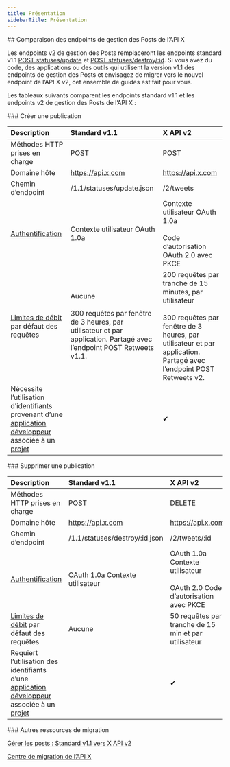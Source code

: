 ```yaml
---
title: Présentation
sidebarTitle: Présentation
---
```


<div id="comparing-x-apis-manage-posts-endpoints">
  ## Comparaison des endpoints de gestion des Posts de l’API X
</div>

Les endpoints v2 de gestion des Posts remplaceront les endpoints standard v1.1 [POST statuses/update](https://developer.x.com/en/docs/twitter-api/v1/tweets/post-and-engage/api-reference/post-statuses-update) et [POST statuses/destroy/:id](https://developer.x.com/en/docs/twitter-api/v1/tweets/post-and-engage/api-reference/post-statuses-destroy-id). Si vous avez du code, des applications ou des outils qui utilisent la version v1.1 des endpoints de gestion des Posts et envisagez de migrer vers le nouvel endpoint de l’API X v2, cet ensemble de guides est fait pour vous.

Les tableaux suivants comparent les endpoints standard v1.1 et les endpoints v2 de gestion des Posts de l’API X :

<div id="create-a-post">
  ### Créer une publication
</div>

| Description | Standard v1.1 | X API v2 |
| :--- | :--- | :--- |
| Méthodes HTTP prises en charge | POST | POST |
| Domaine hôte | https://api.x.com | https://api.x.com |
| Chemin d’endpoint | /1.1/statuses/update.json | /2/tweets |
| [Authentification](/fr/resources/fundamentals/authentication) | Contexte utilisateur OAuth 1.0a | Contexte utilisateur OAuth 1.0a<br /><br />Code d’autorisation OAuth 2.0 avec PKCE |
| [Limites de débit](/fr/x-api/fundamentals/rate-limits) par défaut des requêtes | Aucune<br /><br />300 requêtes par fenêtre de 3 heures, par utilisateur et par application. Partagé avec l’endpoint POST Retweets v1.1. | 200 requêtes par tranche de 15 minutes, par utilisateur<br /><br />300 requêtes par fenêtre de 3 heures, par utilisateur et par application. Partagé avec l’endpoint POST Retweets v2. |
| Nécessite l’utilisation d’identifiants provenant d’une [application développeur](/fr/resources/fundamentals/developer-apps) associée à un [projet](/fr/resources/fundamentals/projects) |     | ✔   |

<div id="delete-a-post">
  ### Supprimer une publication
</div>

| Description | Standard v1.1 | X API v2 |
| :--- | :--- | :--- |
| Méthodes HTTP prises en charge | POST | DELETE |
| Domaine hôte | https://api.x.com | https://api.x.com |
| Chemin d’endpoint | /1.1/statuses/destroy/:id.json | /2/tweets/:id |
| [Authentification](/fr/resources/fundamentals/authentication) | OAuth 1.0a Contexte utilisateur | OAuth 1.0a Contexte utilisateur<br /><br />OAuth 2.0 Code d’autorisation avec PKCE |
| [Limites de débit](/fr/x-api/fundamentals/rate-limits) par défaut des requêtes | Aucune | 50 requêtes par tranche de 15 min et par utilisateur |
| Requiert l’utilisation des identifiants d’une [application développeur](/fr/resources/fundamentals/developer-apps) associée à un [projet](/fr/resources/fundamentals/projects) |     | ✔   |

<div id="other-migration-resources">
  ### Autres ressources de migration
</div>

[Gérer les posts : Standard v1.1 vers X API v2](/fr/x-api/posts/manage-tweets#standard-v1-1-compared-to-x-api-v2 "Gérer les posts : Standard v1.1 vers X API v2")

[Centre de migration de l’API X](/fr/x-api/migrate/overview)